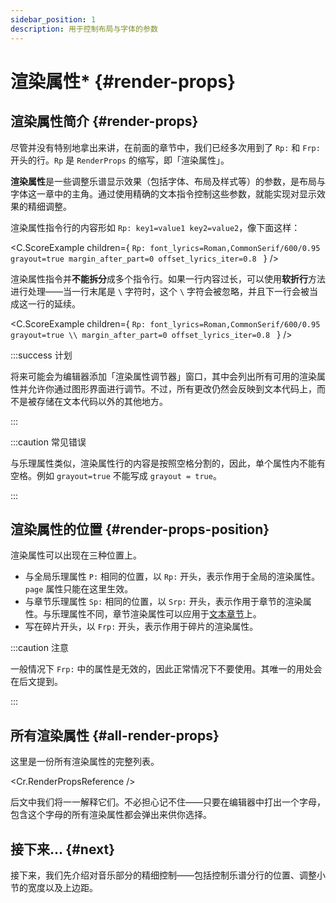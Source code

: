 ```yaml
---
sidebar_position: 1
description: 用于控制布局与字体的参数
---
```


# 渲染属性* {#render-props}

## 渲染属性简介 {#render-props}

尽管并没有特别地拿出来讲，在前面的章节中，我们已经多次用到了 `Rp:` 和 `Frp:` 开头的行。`Rp` 是 `RenderProps` 的缩写，即「渲染属性」。

**渲染属性**是一些调整乐谱显示效果（包括字体、布局及样式等）的参数，是布局与字体这一章中的主角。通过使用精确的文本指令控制这些参数，就能实现对显示效果的精细调整。

渲染属性指令行的内容形如 `Rp: key1=value1 key2=value2`，像下面这样：

<C.ScoreExample children={
`Rp: font_lyrics=Roman,CommonSerif/600/0.95 grayout=true margin_after_part=0 offset_lyrics_iter=0.8
`
} />

渲染属性指令并**不能拆分**成多个指令行。如果一行内容过长，可以使用**软折行**方法进行处理——当一行末尾是 `\` 字符时，这个 `\` 字符会被忽略，并且下一行会被当成这一行的延续。

<C.ScoreExample children={
`Rp: font_lyrics=Roman,CommonSerif/600/0.95 grayout=true \\
    margin_after_part=0 offset_lyrics_iter=0.8
`
} />

:::success 计划

将来可能会为编辑器添加「渲染属性调节器」窗口，其中会列出所有可用的渲染属性并允许你通过图形界面进行调节。不过，所有更改仍然会反映到文本代码上，而不是被存储在文本代码以外的其他地方。

:::

:::caution 常见错误

与乐理属性类似，渲染属性行的内容是按照空格分割的，因此，单个属性内不能有空格。例如 `grayout=true` 不能写成 `grayout = true`。

:::

## 渲染属性的位置 {#render-props-position}

渲染属性可以出现在三种位置上。

- 与全局乐理属性 `P:` 相同的位置，以 `Rp:` 开头，表示作用于全局的渲染属性。`page` 属性只能在这里生效。
- 与章节乐理属性 `Sp:` 相同的位置，以 `Srp:` 开头，表示作用于章节的渲染属性。与乐理属性不同，章节渲染属性可以应用于[文本章节](/docs/tutorial-basics/multiarticle#text-article)上。
- 写在碎片开头，以 `Frp:` 开头，表示作用于碎片的渲染属性。

:::caution 注意

一般情况下 `Frp:` 中的属性是无效的，因此正常情况下不要使用。其唯一的用处会在后文提到。

:::

## 所有渲染属性 {#all-render-props}

这里是一份所有渲染属性的完整列表。

<Cr.RenderPropsReference />

后文中我们将一一解释它们。不必担心记不住——只要在编辑器中打出一个字母，包含这个字母的所有渲染属性都会弹出来供你选择。

## 接下来... {#next}

接下来，我们先介绍对音乐部分的精细控制——包括控制乐谱分行的位置、调整小节的宽度以及上边距。

